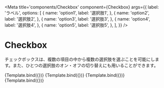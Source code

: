 

<Meta
  title='components/Checkbox'
  component={Checkbox}
  args={{
    label: 'ラベル',
    options: [
      {
        name: 'option1',
        label: '選択肢1',
      },
      {
        name: 'option2',
        label: '選択肢2',
      },
      {
        name: 'option3',
        label: '選択肢3',
      },
      {
        name: 'option4',
        label: '選択肢4',
      },
      {
        name: 'option5',
        label: '選択肢5',
      },
    ],
  }}
/>


# Checkbox

チェックボックスは、複数の項目の中から複数の選択肢を選ぶことを可能にします。また、ひとつの選択肢のオン・オフの切り替えにも用いることができます。

<Canvas isColumn>
  <Story
    name='Optional'
    args={{
      helperText: 'ヘルパーテキストが入ります。',
    }}
  >
    {Template.bind({})}
  </Story>
  <Story
    name='Required'
    args={{
      required: 2,
      values: ['option1', 'option3'],
    }}
  >
    {Template.bind({})}
  </Story>
  <Story
    name='Error'
    args={{
      required: 2,
      errorText: 'エラーテキストが入ります。',
    }}
  >
    {Template.bind({})}
  </Story>
  <Story
    name='Disabled'
    args={{
      disabled: true,
    }}
  >
    {Template.bind({})}
  </Story>
</Canvas>

<ArgsTable of={Checkbox} />
